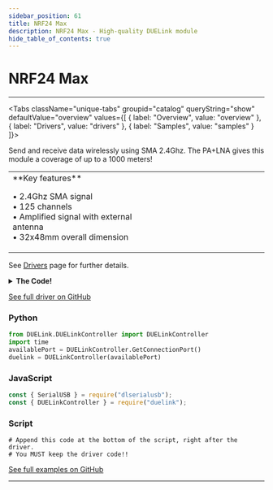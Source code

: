 ```yaml
---
sidebar_position: 61
title: NRF24 Max
description: NRF24 Max - High-quality DUELink module
hide_table_of_contents: true
---
```



# NRF24 Max

<ImageSection 
  product="wnrf24max-c"
  tagline="Wireless NRF24 Transceiver with Amplified Antenna"
/>

---

<Tabs className="unique-tabs" groupid="catalog" queryString="show" defaultValue="overview"
  values={[
    {
        label: "Overview",
        value: "overview"
    },
    {
        label: "Drivers",
        value: "drivers"
    },
    {
        label: "Samples",
        value: "samples"
    }
]}>

<TabItem value="overview">

Send and receive data wirelessly using SMA 2.4Ghz. The PA+LNA gives this module a coverage of up to a 1000 meters!

<table><td width='50%'>
**Key features**

• 2.4Ghz SMA signal<br/>
• 125 channels<br/>
• Amplified signal with external antenna<br/>
• 32x48mm overall dimension<br/>

</td><td width='50%'>

</td></table>

</TabItem>

<TabItem value="drivers">

See [Drivers](/docs/engine/drivers) page for further details.

<details>
<summary><strong>The Code!</strong></summary>

**NRF24 Max Driver**

```text
##### Driver Code Starts Here ###

##### User Code Starts Here #####
```

</details>

[See full driver on GitHub](https://github.com/ghi-electronics/duelink-website/tree/main/static/code/drivers)

</TabItem>

<TabItem value="samples">

### Python

```python
from DUELink.DUELinkController import DUELinkController
import time
availablePort = DUELinkController.GetConnectionPort()
duelink = DUELinkController(availablePort)
```

### JavaScript

```javascript
const { SerialUSB } = require("dlserialusb");
const { DUELinkController } = require("duelink");
```

### Script

```text
# Append this code at the bottom of the script, right after the driver.
# You MUST keep the driver code!!
```

[See full examples on GitHub](https://github.com/ghi-electronics/duelink-website/tree/main/static/code/samples)

</TabItem>

</Tabs>

---

<OrderSection
    product="DUELink NRF24 Max"
    partnumber="GDL-WNRF24MAX-C"
    price="$0.00"
/>
